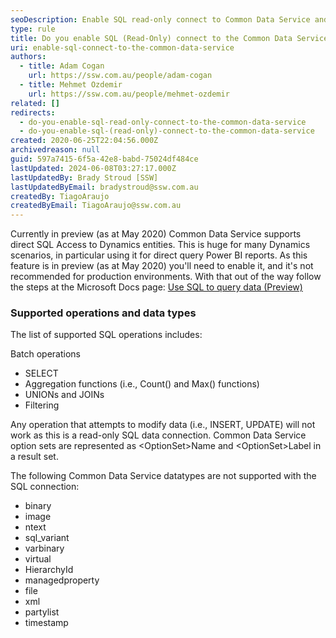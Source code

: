 ```yaml
---
seoDescription: Enable SQL read-only connect to Common Data Service and unlock direct query Power BI reports with Dynamics entities.
type: rule
title: Do you enable SQL (Read-Only) connect to the Common Data Service?
uri: enable-sql-connect-to-the-common-data-service
authors:
  - title: Adam Cogan
    url: https://ssw.com.au/people/adam-cogan
  - title: Mehmet Ozdemir
    url: https://ssw.com.au/people/mehmet-ozdemir
related: []
redirects:
  - do-you-enable-sql-read-only-connect-to-the-common-data-service
  - do-you-enable-sql-(read-only)-connect-to-the-common-data-service
created: 2020-06-25T22:04:56.000Z
archivedreason: null
guid: 597a7415-6f5a-42e8-babd-75024df484ce
lastUpdated: 2024-06-08T03:27:17.000Z
lastUpdatedBy: Brady Stroud [SSW]
lastUpdatedByEmail: bradystroud@ssw.com.au
createdBy: TiagoAraujo
createdByEmail: TiagoAraujo@ssw.com.au
---
```


Currently in preview (as at May 2020) Common Data Service supports direct SQL Access to Dynamics entities. This is huge for many Dynamics scenarios, in particular using it for direct query Power BI reports.
As this feature is in preview (as at May 2020) you'll need to enable it, and it's not recommended for production environments. With that out of the way follow the steps at the Microsoft Docs page: [Use SQL to query data (Preview)](https://docs.microsoft.com/en-us/powerapps/developer/common-data-service/cds-sql-query)

### Supported operations and data types

The list of supported SQL operations includes:

Batch operations

- SELECT
- Aggregation functions (i.e., Count() and Max() functions)
- UNIONs and JOINs
- Filtering

Any operation that attempts to modify data (i.e., INSERT, UPDATE) will not work as this is a read-only SQL data connection. Common Data Service option sets are represented as &lt;OptionSet&gt;Name and &lt;OptionSet&gt;Label in a result set.

The following Common Data Service datatypes are not supported with the SQL connection:

- binary
- image
- ntext
- sql_variant
- varbinary
- virtual
- HierarchyId
- managedproperty
- file
- xml
- partylist
- timestamp
